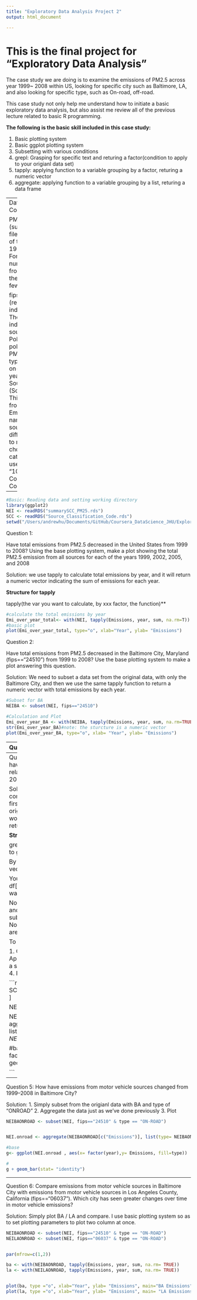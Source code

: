 ```yaml
---
title: "Exploratory Data Analysis Project 2"
output: html_document

---
```

# This is the final project for "Exploratory Data Analysis"

The case study we are doing is to examine the emissions of PM2.5 across year 1999~ 2008 within US, looking for specific city such as Baltimore, LA, and also looking for specific type, such as On-road, off-road. 

This case study not only help me understand how to initiate a basic exploratory data analysis, but also assist me review all of the previous lecture related to basic R programming.

**The following is the basic skill included in this case study:**

1. Basic plotting system
2. Basic ggplot plotting system
3. Subsetting with various conditions
4. grepl: Grasping for specific text and returing a factor(condition to apply to your origianl data set)
5. tapply: applying function to a variable grouping by a factor, returing a numeric vector
6. aggregate: applying function to a variable grouping by a list, returing a data frame

---
Data Insturctions (copy from Coursera):

PM2.5 Emissions Data (\color{red}{\verb|summarySCC_PM25.rds|}summarySCC_PM25.rds): This file contains a data frame with all of the PM2.5 emissions data for 1999, 2002, 2005, and 2008. For each year, the table contains number of tons of PM2.5 emitted from a specific type of source for the entire year. Here are the first few rows.

\color{red}{\verb|fips|}fips: A five-digit number (represented as a string) indicating the U.S. county
\color{red}{\verb|SCC|}SCC: The name of the source as indicated by a digit string (see source code classification table)
\color{red}{\verb|Pollutant|}Pollutant: A string indicating the pollutant
\color{red}{\verb|Emissions|}Emissions: Amount of PM2.5 emitted, in tons
\color{red}{\verb|type|}type: The type of source (point, non-point, on-road, or non-road)
\color{red}{\verb|year|}year: The year of emissions recorded
Source Classification Code Table (\color{red}{\verb|Source_Classification_Code.rds|}Source_Classification_Code.rds): This table provides a mapping from the SCC digit strings in the Emissions table to the actual name of the PM2.5 source. The sources are categorized in a few different ways from more general to more specific and you may choose to explore whatever categories you think are most useful. For example, source “10100101” is known as “Ext Comb /Electric Gen /Anthracite Coal /Pulverized Coal”.

---

```r
#Basic: Reading data and setting working directory
library(ggplot2)
NEI <- readRDS("summarySCC_PM25.rds")
SCC <- readRDS("Source_Classification_Code.rds")
setwd("/Users/andrewhu/Documents/GitHub/Coursera_DataScience_JHU/Exploratory Data Analysis")
```

Question 1: 

Have total emissions from PM2.5 decreased in the United States from 1999 to 2008? Using the base plotting system, make a plot showing the total PM2.5 emission from all sources for each of the years 1999, 2002, 2005, and 2008

Solution: we use tapply to calculate total emissions by year, and it will return a numeric vector indicating the sum of emissions for each year.

**Structure for tapply**

tapply(the var you want to calculate, by xxx factor, the function)**

```r
#calculate the total emissions by year
Emi_over_year_total<- with(NEI, tapply(Emissions, year, sum, na.rm=T))
#basic plot
plot(Emi_over_year_total, type="o", xlab="Year", ylab= "Emissions")
```
Question 2: 

Have total emissions from PM2.5 decreased in the Baltimore City, Maryland (\color{red}{\verb|fips == "24510"|}fips=="24510") from 1999 to 2008? Use the base plotting system to make a plot answering this question.

Solution: We need to subset a data set from the original data, with only the Baltimore City, and then we use the same tapply function to return a numeric vector with total emissions by each year.

```r
#Subset for BA
NEIBA <- subset(NEI, fips=="24510")

#Calculation and Plot
Emi_over_year_BA <- with(NEIBA, tapply(Emissions, year, sum, na.rm=TRUE))
str(Emi_over_year_BA)#note: the sturcture is a numeric vector
plot(Emi_over_year_BA, type="o", xlab= "Year", ylab= "Emissions")
```
---
Question 3: 

Of the four types of sources indicated by the \color{red}{\verb|type|}type (point, nonpoint, onroad, nonroad) variable, which of these four sources have seen decreases in emissions from 1999–2008 for Baltimore City? Which have seen increases in emissions from 1999–2008? Use the ggplot2 plotting system to make a plot answer this question.

Solution: Now we want to examine four types of sources within Baltimore city. First, we need to use the aggregate function, to return a data frame that has three variables we are interested: Type, year and Emissions.

**Structure for aggregate function:**
aggregate(df with a specific var you want to calculate, list of factor variables, function)

**Structure for ggplot:**
Basic: ggplot(df, aes(x,y))
Addings: geom_point(), geom_bar(stat= "identity")..
Categorize: facet_grid(.~ the factor)

```r
#Subset a df: sum for Emissions, by type and by year
Emi_over_year_BA_df <- aggregate(NEIBA[c("Emissions")], list(type= NEIBA$type, year= NEIBA$year), sum )

##ggplot

#base
g<- ggplot(Emi_over_year_BA_df, aes(factor(year),Emissions) )

#
g + geom_point()+ facet_grid(. ~type)
```
---
Question 4: 
Across the United States, how have emissions from coal combustion-related sources changed from 1999–2008?

Solution: We need to "grasp" the text that contains "coal" at the source data "SCC" first, and then apply that condition to our original NEI data set. The hardest part would be how to search for the text and return the subsetted data frame.


**Structure for grepl:**

grepl("the patent", df$var where you want to grab)

By doing above, it will return a logical vector, indicating TRUE or FALSE.

You can apply the logical vector:
factor <- df[grepl("the patent", df$var where you want to grab), df's column]

Now, using the factor above as condition, and subset from the origina data set.
subset<- origianl df [df$ var  %in% factor, ]
Now the subset contains all the rows that are matched with your factor

To sum up:

1. Grasp the text and return a factor
2. Apply factor to origianl data set and create a subset
3. Return a aggregated data frame
4. Plot

```r
coal <- SCC[grepl("Coal",SCC$Short.Name),"SCC" ]

NEI.sub <- NEI[NEI$SCC %in% coal,]

NEI.coal <- aggregate(NEI.sub[c("Emissions")], list(type= NEI.sub$type, year= NEI.sub$year), sum )
##ggplot

#base
g<- ggplot(NEI.coal, aes(x= factor(year),y= Emissions, fill=type))
#
g + geom_bar(stat= "identity")

```

---
Question 5: How have emissions from motor vehicle sources changed from 1999–2008 in Baltimore City?

Solution: 
1. Simply subset from the origianl data with BA and type of "ONROAD"
2. Aggregate the data just as we've done previously 
3. Plot


```r
NEIBAONROAD <- subset(NEI, fips=="24510" & type == "ON-ROAD")


NEI.onroad <- aggregate(NEIBAONROAD[c("Emissions")], list(type= NEIBAONROAD$type, year= NEIBAONROAD$year), sum )

#base
g<- ggplot(NEI.onroad , aes(x= factor(year),y= Emissions, fill=type))

#
g + geom_bar(stat= "identity")
```
---
Question 6: Compare emissions from motor vehicle sources in Baltimore City with emissions from motor vehicle sources in Los Angeles County, California (\color{red}{\verb|fips == "06037"|}fips=="06037"). Which city has seen greater changes over time in motor vehicle emissions?

Solution: Simply plot BA / LA and compare. I use basic plotting system so as to set plotting parameters to plot two column at once.

```r
NEIBAONROAD <- subset(NEI, fips=="24510" & type == "ON-ROAD")
NEILAONROAD <- subset(NEI, fips=="06037" & type == "ON-ROAD")


par(mfrow=c(1,2))

ba <- with(NEIBAONROAD, tapply(Emissions, year, sum, na.rm= TRUE))
la <- with(NEILAONROAD, tapply(Emissions, year, sum, na.rm= TRUE))


plot(ba, type ="o", xlab="Year", ylab= "Emissions", main="BA Emissions")
plot(la, type ="o", xlab="Year", ylab= "Emissions", main= "LA Emissions")

```

